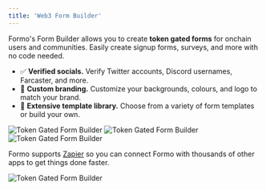 ```yaml
---
title: 'Web3 Form Builder'
---
```


Formo's Form Builder allows you to create **token gated forms** for onchain users and communities.
Easily create signup forms, surveys, and more with no code needed.

-  ✅ **Verified socials.** Verify Twitter accounts, Discord usernames, Farcaster, and more.
-  🎨 **Custom branding.** Customize your backgrounds, colours, and logo to match your brand.
-  🎨 **Extensive template library.** Choose from a variety of form templates or build your own.

<Frame caption="Use Formo's Form Builder to create and customize forms for web3.">
	<img src="/images/token-gated-forms-form-builder-0.png" alt="Token Gated Form Builder" />
</Frame>

<Frame caption="Share your forms.">
	<img src="/images/token-gated-forms-form-builder-1.png" alt="Token Gated Form Builder" />
</Frame>

<Frame caption="View all of your form responses.">
	<img src="/images/token-gated-forms-form-builder-2.png" alt="Token Gated Form Builder" />
</Frame>

Formo supports <a href="https://formo.so/integrations/zapier">Zapier</a> so 
you can connect Formo with thousands of other apps to get things done faster.

<Frame caption="Zapier integration.">
	<img src="https://framerusercontent.com/images/sRTW2pknxZmTYqCwBSs4ilIJI4.png?scale-down-to=1024" alt="Token Gated Form Builder" />
</Frame>